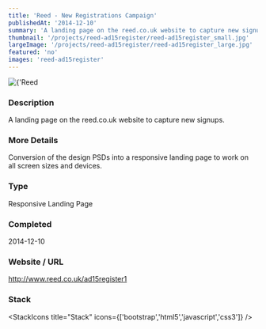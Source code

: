 ```yaml
---
title: 'Reed - New Registrations Campaign'
publishedAt: '2014-12-10'
summary: 'A landing page on the reed.co.uk website to capture new signups.'
thumbnail: '/projects/reed-ad15register/reed-ad15register_small.jpg'
largeImage: '/projects/reed-ad15register/reed-ad15register_large.jpg'
featured: 'no'
images: 'reed-ad15register'
---
```


<div className="relative w-full h-[400px] sm:h-[600px] md:h-[760px] lg:h-[920px]">
  <Image
    alt={'Reed - New Registrations Campaign'}
    src={'/projects/reed-ad15register/reed-ad15register.jpg'}
    sizes="(max-width: 640px) 100%, 100%"
    fill={true}
    priority
    style={{
      objectFit: 'contain'
    }}
  />
</div>

### Description

A landing page on the reed.co.uk website to capture new signups.

### More Details

Conversion of the design PSDs into a responsive landing page to work on all screen sizes and devices.

### Type

Responsive Landing Page


### Completed
2014-12-10

### Website / URL
http://www.reed.co.uk/ad15register1


### Stack

<StackIcons
  title="Stack"
  icons={['bootstrap','html5','javascript','css3']}
  />

